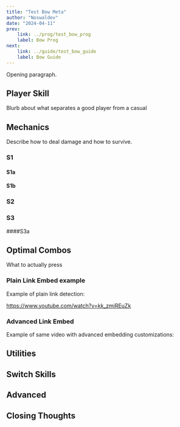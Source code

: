 ```yaml
---
title: "Test Bow Meta"
author: "Noswaldev"
date: "2024-04-11"
prev:
    link: ../prog/test_bow_prog
    label: Bow Prog
next:
    link: ../guide/test_bow_guide
    label: Bow Guide
---
```



Opening paragraph.

## Player Skill

Blurb about what separates a good player from a casual

## Mechanics

Describe how to deal damage and how to survive.

### S1

#### S1a

#### S1b

### S2

### S3

####S3a

## Optimal Combos

What to actually press

### Plain Link Embed example

Example of plain link detection:

https://www.youtube.com/watch?v=kk_zmiREuZk

### Advanced Link Embed

Example of same video with advanced embedding customizations:


<YouTube
    id="kk_zmiREuZk"
    poster="https://cdn.wccftech.com/wp-content/uploads/2022/03/WCCFmonsterhunterrise7.jpg"
    posterQuality="max"
    params="start=1556"
    playlabel="Video Abspielen"
    title="I don't ever want to see any of you play like this."
/>

## Utilities

## Switch Skills

## Advanced

## Closing Thoughts

